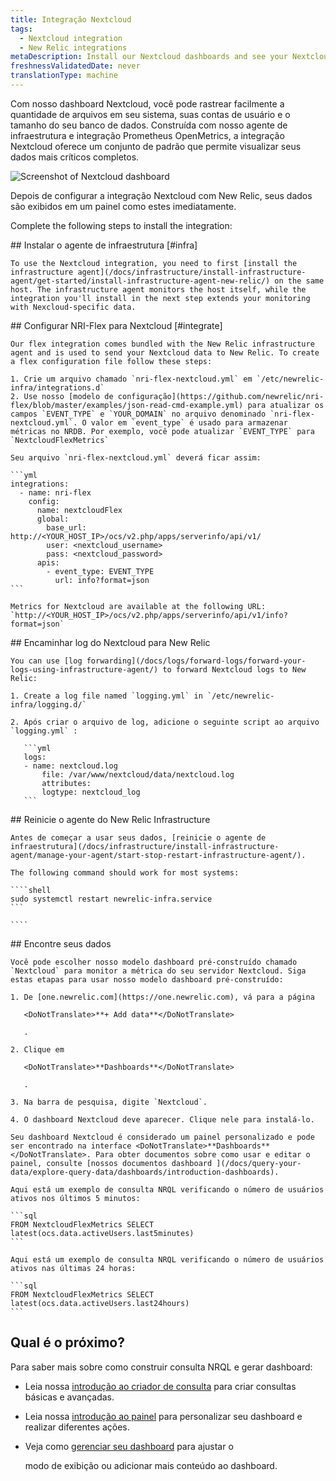 ```yaml
---
title: Integração Nextcloud
tags:
  - Nextcloud integration
  - New Relic integrations
metaDescription: Install our Nextcloud dashboards and see your Nextcloud performance data in New Relic.
freshnessValidatedDate: never
translationType: machine
---
```




Com nosso dashboard Nextcloud, você pode rastrear facilmente a quantidade de arquivos em seu sistema, suas contas de usuário e o tamanho do seu banco de dados. Construída com nosso agente de infraestrutura e integração Prometheus OpenMetrics, a integração Nextcloud oferece um conjunto de <InlinePopover type="dashboards"/>padrão que permite visualizar seus dados mais críticos completos.

<img
  title="Screenshot of Nextcloud dashboard"
  src={infrastructureNextcloudIntegration}
/>

<figcaption>
  Depois de configurar a integração Nextcloud com New Relic, seus dados são exibidos em um painel como estes imediatamente.
</figcaption>

Complete the following steps to install the integration:

<Steps>
  <Step>
    ## Instalar o agente de infraestrutura [#infra]

    To use the Nextcloud integration, you need to first [install the infrastructure agent](/docs/infrastructure/install-infrastructure-agent/get-started/install-infrastructure-agent-new-relic/) on the same host. The infrastructure agent monitors the host itself, while the integration you'll install in the next step extends your monitoring with Nexcloud-specific data.
  </Step>

  <Step>
    ## Configurar NRI-Flex para Nextcloud [#integrate]

    Our flex integration comes bundled with the New Relic infrastructure agent and is used to send your Nextcloud data to New Relic. To create a flex configuration file follow these steps:

    1. Crie um arquivo chamado `nri-flex-nextcloud.yml` em `/etc/newrelic-infra/integrations.d`
    2. Use nosso [modelo de configuração](https://github.com/newrelic/nri-flex/blob/master/examples/json-read-cmd-example.yml) para atualizar os campos `EVENT_TYPE` e `YOUR_DOMAIN` no arquivo denominado `nri-flex-nextcloud.yml`. O valor em `event_type` é usado para armazenar métricas no NRDB. Por exemplo, você pode atualizar `EVENT_TYPE` para `NextcloudFlexMetrics`

    Seu arquivo `nri-flex-nextcloud.yml` deverá ficar assim:

    ```yml
    integrations:
      - name: nri-flex
        config:
          name: nextcloudFlex
          global:
            base_url: http://<YOUR_HOST_IP>/ocs/v2.php/apps/serverinfo/api/v1/
            user: <nextcloud_username>
            pass: <nextcloud_password>
          apis:
            - event_type: EVENT_TYPE
              url: info?format=json
    ```

    Metrics for Nextcloud are available at the following URL: `http://<YOUR_HOST_IP>/ocs/v2.php/apps/serverinfo/api/v1/info?format=json`  

  </Step>

  <Step>
    ## Encaminhar log do Nextcloud para New Relic

    You can use [log forwarding](/docs/logs/forward-logs/forward-your-logs-using-infrastructure-agent/) to forward Nextcloud logs to New Relic:

    1. Create a log file named `logging.yml` in `/etc/newrelic-infra/logging.d/`

    2. Após criar o arquivo de log, adicione o seguinte script ao arquivo `logging.yml` :

       ```yml
       logs:
       - name: nextcloud.log
           file: /var/www/nextcloud/data/nextcloud.log
           attributes:
           logtype: nextcloud_log
       ```
  </Step>

  <Step>
    ## Reinicie o agente do New Relic Infrastructure

    Antes de começar a usar seus dados, [reinicie o agente de infraestrutura](/docs/infrastructure/install-infrastructure-agent/manage-your-agent/start-stop-restart-infrastructure-agent/).

    The following command should work for most systems:

    ````shell
    sudo systemctl restart newrelic-infra.service
    ```        

    ````
  </Step>

  <Step>
    ## Encontre seus dados

    Você pode escolher nosso modelo dashboard pré-construído chamado `Nextcloud` para monitor a métrica do seu servidor Nextcloud. Siga estas etapas para usar nosso modelo dashboard pré-construído:

    1. De [one.newrelic.com](https://one.newrelic.com), vá para a página

       <DoNotTranslate>**+ Add data**</DoNotTranslate>

       .

    2. Clique em

       <DoNotTranslate>**Dashboards**</DoNotTranslate>

       .

    3. Na barra de pesquisa, digite `Nextcloud`.

    4. O dashboard Nextcloud deve aparecer. Clique nele para instalá-lo.

    Seu dashboard Nextcloud é considerado um painel personalizado e pode ser encontrado na interface <DoNotTranslate>**Dashboards**</DoNotTranslate>. Para obter documentos sobre como usar e editar o painel, consulte [nossos documentos dashboard ](/docs/query-your-data/explore-query-data/dashboards/introduction-dashboards).

    Aqui está um exemplo de consulta NRQL verificando o número de usuários ativos nos últimos 5 minutos:

    ```sql
    FROM NextcloudFlexMetrics SELECT latest(ocs.data.activeUsers.last5minutes)
    ```

    Aqui está um exemplo de consulta NRQL verificando o número de usuários ativos nas últimas 24 horas:

    ```sql
    FROM NextcloudFlexMetrics SELECT latest(ocs.data.activeUsers.last24hours)
    ```
  </Step>
</Steps>

## Qual é o próximo?

Para saber mais sobre como construir consulta NRQL e gerar dashboard:

* Leia nossa [introdução ao criador de consulta](/docs/query-your-data/explore-query-data/query-builder/introduction-query-builder) para criar consultas básicas e avançadas.

* Leia nossa [introdução ao painel](/docs/query-your-data/explore-query-data/dashboards/introduction-dashboards) para personalizar seu dashboard e realizar diferentes ações.

* Veja como [gerenciar seu dashboard](/docs/query-your-data/explore-query-data/dashboards/manage-your-dashboard) para ajustar o

  <InlinePopover type="dashboards"/>

  modo de exibição ou adicionar mais conteúdo ao dashboard.